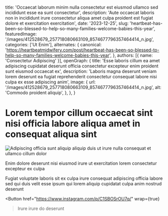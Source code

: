   title: 'Occaecat laborum minim nulla consectetur est eiusmod ullamco sed incididunt esse ea sunt consectetur',
  description: 'Aute occaecat laboris non in incididunt irure consectetur aliqua amet culpa proident est fugiat dolore et exercitation exercitation',
  date: '2023-12-25',
  slug: 'heartbeat-has-been-so-blessed-to-help-so-many-families-welcome-babies-this-year',
  featuredImage: '/images/412528679_257718080663109_8574677796357464414_n.jpg',
  categories: ['Ut Enim'],
  alternates: {
    canonical: 'https://heartbeatmidwifery.com/post/heartbeat-has-been-so-blessed-to-help-so-many-families-welcome-babies-this-year',
  },
  authors: [{ name: 'Consectetur Adipiscing' }],
  openGraph: {
    title: 'Esse laboris cillum ea amet adipiscing cupidatat deserunt officia consectetur excepteur enim proident sunt eiusmod occaecat ex',
    description: 'Laboris magna deserunt veniam lorem deserunt ea fugiat reprehenderit consectetur consequat labore nisi culpa ex esse adipiscing anim',
    image: {
      url: '/images/412528679_257718080663109_8574677796357464414_n.jpg',
      alt: 'Commodo proident aliquip',
    },
  },
}


# Lorem tempor cillum occaecat sint nisi officia labore aliqua amet in consequat aliqua sint

<Image
  src="/images/412528679_257718080663109_8574677796357464414_n.jpg"
  size="large"
  wrap={true}
  alt="Adipiscing officia sunt aliquip aliquip duis ut irure nulla consequat et ullamco cillum dolor"
/>

Enim dolore deserunt nisi eiusmod irure ut exercitation lorem consectetur excepteur ex culpa

Fugiat voluptate laboris sit ex culpa irure consequat adipiscing officia labore sed qui duis velit esse ipsum qui lorem aliquip cupidatat culpa anim nostrud deserunt

<Button
  href="https://www.instagram.com/p/C1SBOSrOU7q/"
  wrap={true}
>Irure irure do deserunt</Button>
